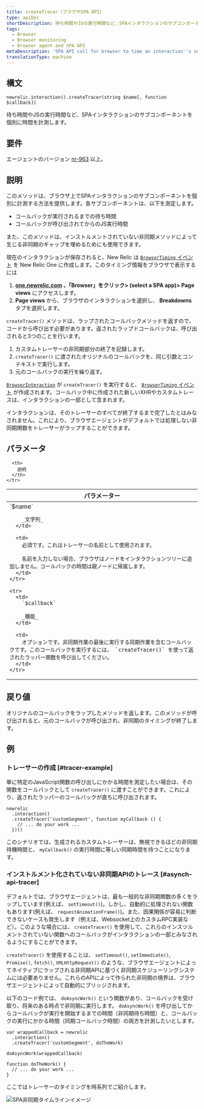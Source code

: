 ```yaml
---
title: createTracer（ブラウザSPA API）
type: apiDoc
shortDescription: 待ち時間やJSの実行時間など、SPAインタラクションのサブコンポーネントを個別に時間を計測します。
tags:
  - Browser
  - Browser monitoring
  - Browser agent and SPA API
metaDescription: 'SPA API call for browser to time an interaction''s sub-components separately, including wait time and JS execution time.'
translationType: machine
---
```



## 構文

```
newrelic.interaction().createTracer(string $name[, function $callback])
```

待ち時間やJSの実行時間など、SPAインタラクションのサブコンポーネントを個別に時間を計測します。

## 要件

エージェントのバージョン [nr-963](/docs/release-notes/new-relic-browser-release-notes/browser-agent-release-notes) 以上。

## 説明

このメソッドは、ブラウザ上でSPAインタラクションのサブコンポーネントを個別に計測する方法を提供します。各サブコンポーネントは、以下を測定します。

* コールバックが実行されるまでの待ち時間
* コールバックが呼び出されてからのJS実行時間

また、このメソッドは、インストルメントされていない非同期メソッドによって生じる非同期のギャップを埋めるためにも使用できます。

現在のインタラクションが保存されると、New Relic は [`BrowserTiming` イベント](/docs/insights/explore-data/attributes/browser-default-attributes-insights#browsertiming-attributes) を New Relic One に作成します。このタイミング情報をブラウザで表示するには

1. **[one.newrelic.com](https://one.newrelic.com) 、「Browser」をクリック> (select a SPA app)> Page views** にアクセスします。
2. **Page views** から、ブラウザのインタラクションを選択し、 **Breakdowns** タブを選択します。

`createTracer()` メソッドは、ラップされたコールバックメソッドを返すので、コードから呼び出す必要があります。返されたラップドコールバックは、呼び出されると3つのことを行います。

1. カスタムトレーサーの非同期部分の終了を記録します。
2. `createTracer()` に渡されたオリジナルのコールバックを、同じ引数とコンテキストで実行します。
3. 元のコールバックの実行を繰り返す。

[`BrowserInteraction`](/docs/insights/explore-data/attributes/browser-default-attributes-insights#browserinteraction-attributes) が `createTracer()` を実行すると、 [`BrowserTiming` イベント](/docs/insights/explore-data/attributes/browser-default-attributes-insights#browsertiming-attributes) が作成されます。コールバック中に作成された新しいXHRやカスタムトレースは、インタラクションの一部として含まれます。

インタラクションは、そのトレーサーのすべてが終了するまで完了したとはみなされません。これにより、ブラウザエージェントがデフォルトでは処理しない非同期関数をトレーサーがラップすることができます。

## パラメータ

<table>
  <thead>
    <tr>
      <th width="25%">
        パラメーター
      </th>

      <th>
        説明
      </th>
    </tr>
  </thead>

  <tbody>
    <tr>
      <td>
        `$name`

        _文字列_
      </td>

      <td>
        必須です。これはトレーサーの名前として使用されます。

        名前を入力しない場合、ブラウザはノードをインタラクションツリーに追加しません。コールバックの時間は親ノードに帰属します。
      </td>
    </tr>

    <tr>
      <td>
        `$callback`

        _機能_
      </td>

      <td>
        オプションです。非同期作業の最後に実行する同期作業を含むコールバックです。このコールバックを実行するには、 `createTracer()` を使って返されたラッパー関数を呼び出してください。
      </td>
    </tr>
  </tbody>
</table>

## 戻り値

オリジナルのコールバックをラップしたメソッドを返します。このメソッドが呼び出されると、元のコールバックが呼び出され、非同期のタイミングが終了します。

## 例

### トレーサーの作成 [#tracer-example]

単に特定のJavaScript関数の呼び出しにかかる時間を測定したい場合は、その関数をコールバックとして `createTracer()` に渡すことができます。これにより、返されたラッパーのコールバックが直ちに呼び出されます。

```
newrelic
  .interaction()
  .createTracer('customSegment', function myCallback () {
    // ... do your work ...
  })()
```

このシナリオでは、生成されるカスタムトレーサーは、無視できるほどの非同期待機時間と、 `myCallback()` の実行時間に等しい同期時間を持つことになります。

### インストルメント化されていない非同期APIのトレース [#asynch-api-tracer]

デフォルトでは、ブラウザエージェントは、最も一般的な非同期関数の多くをラップしています(例えば、 `setTimeout()`)。しかし、自動的に処理されない関数もあります(例えば、 `requestAnimationFrame()`)。また、因果関係が容易に判断できないケースも発生します（例えば、Websocket上のカスタムRPC実装など）。このような場合には、 `createTracer()` を使用して、これらのインスツルメントされていない関数へのコールバックがインタラクションの一部とみなされるようにすることができます。

`createTracer()` を使用することは、 `setTimeout()`, `setImmediate()`, `Promise()`, `fetch()`, `XMLHttpRequest()` のような、ブラウザエージェントによってネイティブにラップされる非同期APIに基づく非同期スケジューリングシステムには必要ありません。これらのAPIによって作られた非同期の境界は、ブラウザエージェントによって自動的にブリッジされます。

以下のコード例では、 `doAsyncWork()` という関数があり、コールバックを受け取り、将来のある時点で非同期に実行します。 `doAsyncWork()` を呼び出してからコールバックが実行を開始するまでの時間（非同期待ち時間）と、コールバックの実行にかかる時間（同期コールバック時間）の両方を計測したいとします。

```
var wrappedCallback = newrelic
  .interaction()
  .createTracer('customSegment', doTheWork)

doAsyncWork(wrappedCallback)

function doTheWork() {
  // ... do your work ...
}
```

ここではトレーサーのタイミングを時系列でご紹介します。

<img
  title="spa-trace-async-timeline.png"
  alt="SPA非同期タイムラインイメージ"
  src={spaTraceAsyncTimeline}
/>

